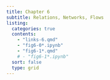 ```yaml
---
title: Chapter 6
subtitle: Relations, Networks, Flows
listing:
  categories: true
  contents:
    - "links-6.qmd"
    - "fig6-0*.ipynb"
    - "fig6-1*.qmd"
    # - "fig6-1*.ipynb"
  sort: false
  type: grid
---
```

